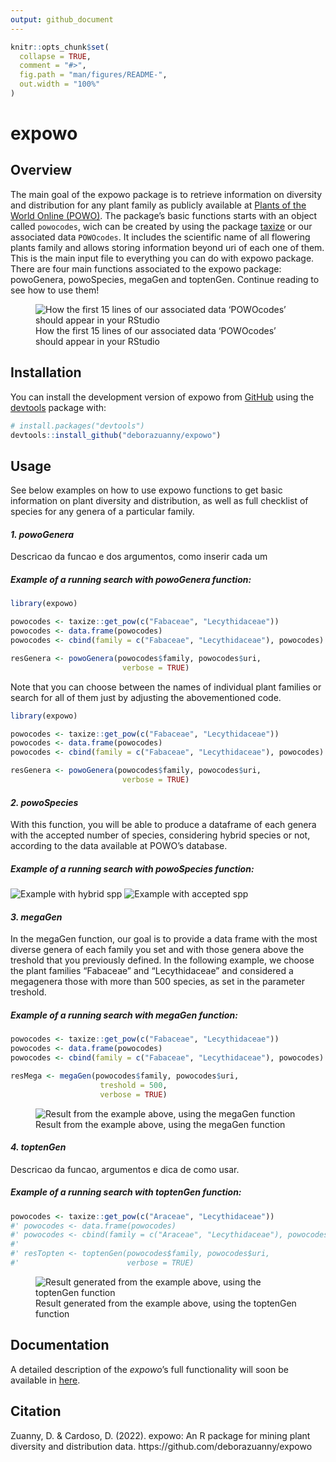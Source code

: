 ```yaml
---
output: github_document
---
```


<!-- README.md is generated from README.Rmd. Please edit that file -->

```r
knitr::opts_chunk$set(
  collapse = TRUE,
  comment = "#>",
  fig.path = "man/figures/README-",
  out.width = "100%"
)
```

# expowo

<!-- badges: start -->
<!-- badges: end -->

## Overview

The main goal of the expowo package is to retrieve information on diversity
and distribution for any plant family as publicly available at [Plants of the World Online (POWO)](https://powo.science.kew.org). The package's basic functions starts 
with an object called `powocodes`, wich can be created by using the package 
[taxize](https://github.com/ropensci/taxize) or our associated data `POWOcodes`.
It includes the scientific name of all flowering plants family and allows storing 
information  beyond uri of each one of them. This is the main input file to 
everything you can do with expowo package. There are four main functions associated 
to the expowo package: powoGenera, powoSpecies, megaGen and toptenGen. Continue
reading to see how to use them!

![How the first 15 lines of our associated data 'POWOcodes' should appear in your RStudio](vignettes/POWOcodes.png)

## Installation

You can install the development version of expowo from [GitHub](https://github.com/) using the [devtools](https://github.com/r-lib/devtools) package with:

``` r
# install.packages("devtools")
devtools::install_github("deborazuanny/expowo")
```

## Usage

See below examples on how to use expowo functions to get basic information
on plant diversity and distribution, as well as full checklist of species for
any genera of a particular family.

#### _1. powoGenera_


Descricao da funcao e dos argumentos, como inserir cada um

##### Example of a running search with powoGenera function:
``` r
library(expowo)

powocodes <- taxize::get_pow(c("Fabaceae", "Lecythidaceae"))
powocodes <- data.frame(powocodes)
powocodes <- cbind(family = c("Fabaceae", "Lecythidaceae"), powocodes)

resGenera <- powoGenera(powocodes$family, powocodes$uri,
                         verbose = TRUE)

```

Note that you can choose between the names of individual plant families or search 
for all of them just by adjusting the abovementioned code.

```r
library(expowo)

powocodes <- taxize::get_pow(c("Fabaceae", "Lecythidaceae"))
powocodes <- data.frame(powocodes)
powocodes <- cbind(family = c("Fabaceae", "Lecythidaceae"), powocodes)

resGenera <- powoGenera(powocodes$family, powocodes$uri,
                         verbose = TRUE)

```


#### _2. powoSpecies_

With this function, you will be able to produce a dataframe of each genera with 
the accepted number of species, considering hybrid species or not, according to 
the data available at POWO's database.

##### Example of a running search with powoSpecies function:


![Example with hybrid spp](vignettes/.png)
![Example with accepted spp](vignettes/.png)



#### _3. megaGen_

In the megaGen function, our goal is to provide a data frame with the most diverse 
genera of each family you set and with those genera above the treshold that you 
previously defined.
In the following example, we choose the plant families "Fabaceae" and "Lecythidaceae"
and considered a megagenera those with more than 500 species, as set in the 
parameter treshold. 

##### Example of a running search with megaGen function:
``` r
powocodes <- taxize::get_pow(c("Fabaceae", "Lecythidaceae"))
powocodes <- data.frame(powocodes)
powocodes <- cbind(family = c("Fabaceae", "Lecythidaceae"), powocodes)

resMega <- megaGen(powocodes$family, powocodes$uri,
                    treshold = 500,
                    verbose = TRUE)

```
![Result from the example above, using the megaGen function](vignettes/.png)




#### _4. toptenGen_

Descricao da funcao, argumentos e dica de como usar.


##### Example of a running search with toptenGen function:

```r
powocodes <- taxize::get_pow(c("Araceae", "Lecythidaceae"))
#' powocodes <- data.frame(powocodes)
#' powocodes <- cbind(family = c("Araceae", "Lecythidaceae"), powocodes)
#'
#' resTopten <- toptenGen(powocodes$family, powocodes$uri,
#'                        verbose = TRUE)
```
![Result generated from the example above, using the toptenGen function](vignettes/.png)


## Documentation
A detailed description of the _expowo_'s full functionality will soon be available in [here](https://github.com/deborazuanny/expowo/tree/main/vignettes/).


## Citation
Zuanny, D. & Cardoso, D. (2022). expowo: An R package for mining plant diversity and distribution data. https://github.com/deborazuanny/expowo
